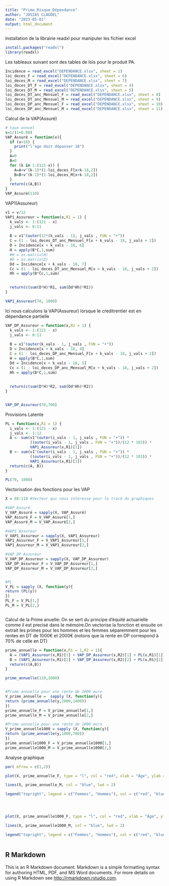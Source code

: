 ---
title: "Prime_Risque_Dépendance"
author: "JOSIAS CLAUDEL"
date: "2023-05-01"
output: html_document
---

Installation de la librairie readxl pour manipuler les fichier excel
```{r setup, include=FALSE}
install.packages("readxl")
library(readxl)

```


Les tableaux suivant sont des tables de lois pour le produit PA. 
```{r}
Incidence = read_excel("DEPENDANCE.xlsx", sheet = 1)
loi_deces_F = read_excel("DEPENDANCE.xlsx", sheet = 6)
loi_deces_M = read_excel("DEPENDANCE.xlsx", sheet = 7)
loi_deces_DT_F = read_excel("DEPENDANCE.xlsx", sheet = 4)
loi_deces_DT_M = read_excel("DEPENDANCE.xlsx", sheet = 5)
loi_deces_DT_anc_Mensuel_F = read_excel("DEPENDANCE.xlsx", sheet = 8)
loi_deces_DT_anc_Mensuel_M = read_excel("DEPENDANCE.xlsx", sheet = 9)
loi_deces_DP_anc_Mensuel_F = read_excel("DEPENDANCE.xlsx", sheet = 10)
loi_deces_DP_anc_Mensuel_M = read_excel("DEPENDANCE.xlsx", sheet = 11)

```


Calcul de la VAP(Assuré)
```{r}
# taux annuel
v=1/(1+0.08) 
VAP_Assuré = function(x){
  if (x<18) {
    print("l'age doit dépasser 18")
  }
  A=0
  B=0
  for (k in 1:(121-x)) {
    A=A+v^(k-1)*(1-loi_deces_F[x+k-18,2])
    B=B+v^(k-1)*(1-loi_deces_M[x+k-18,2])
  }
  return(c(A,B))
}
VAP_Assuré(110)

```


VAP1(Assureur)
```{r}

v1 = v/12
VAP1_Assureur = function(x,R1 = 1) {
  k_vals <- 1:(121 - x)
  j_vals <- 0:11
  
  B = v1^(outer(12*(k_vals - 1), j_vals , FUN = "+"))
  C = (1 - loi_deces_DT_anc_Mensuel_F[x + k_vals - 18, j_vals + 2])
  D = Incidence[x + k_vals - 18, 6]
  H = apply(B*C,1,sum)
  #H = as.matrix(H)
  #D = as.matrix(D)
  Dd = Incidence[x + k_vals - 18, 7]
  Cc = (1 - loi_deces_DT_anc_Mensuel_M[x + k_vals - 18, j_vals + 2])
  Hh = apply(B*Cc,1,sum)
  

  return(c(sum(D*H)*R1, sum(Dd*Hh)*R1))
}

VAP1_Assureur(70, 1000)


```

Ici nous calculons la VAP(Assureur) lorsque le creditrentier est en dépendance partielle
```{r}
VAP_DP_Assureur = function(x,R2 = 1) {
  k_vals <- 1:(121 - x)
  j_vals <- 0:11
  
  B = v1^(outer(k_vals - 1, j_vals , FUN = "+"))
  D = Incidence[x + k_vals - 18, 4]
  C = (1 - loi_deces_DP_anc_Mensuel_F[x + k_vals - 18, j_vals + 2])
  H = apply(B*C,1,sum)
  Dd = Incidence[x + k_vals - 18, 5]
  Cc = (1 - loi_deces_DP_anc_Mensuel_M[x + k_vals - 18, j_vals + 2])
  Hh = apply(B*C,1,sum)
  
  
  return(c(sum(D*H)*R2, sum(Dd*Hh)*R2))
}


VAP_DP_Assureur(70,700)

```

Provisions Latente
```{r}

PL = function(x,R1 = 1) {
  i_vals <- 1:(121 - x)
  j_vals <- 1:12
  A <- sum(v1^(outer(i_vals - 1, j_vals , FUN = "+")) *
           ((outer(i_vals - 1, j_vals , FUN = "+"))/(12 * 103)) *
           VAP1_Assureur(x,R1)[1])
  B <- sum(v1^(outer(i_vals - 1, j_vals , FUN = "+")) *
           ((outer(i_vals - 1, j_vals , FUN = "+"))/(12 * 103)) *
           VAP1_Assureur(x,R1)[2])
  return(c(A, B))
}

PL(70, 1000)


```

Vectorisation des fonctions pour les VAP
```{r}

X = 60:110 #Vecteur qui nous interesse pour le tracé du graphiques 

#VAP Assuré
V_VAP_Assuré = sapply(X, VAP_Assuré)
VAP_Assuré_F = V_VAP_Assuré[1,]
VAP_Assuré_M = V_VAP_Assuré[2,]

#VAP1 Assureur
V_VAP1_Assureur = sapply(X, VAP1_Assureur)
VAP1_Assureur_F = V_VAP1_Assureur[1,]
VAP1_Assureur_M = V_VAP1_Assureur[2,]

#VAP_DP Assureur
V_VAP_DP_Assureur = sapply(X, VAP_DP_Assureur)
VAP_DP_Assureur_F = V_VAP_DP_Assureur[1,]
VAP_DP_Assureur_M = V_VAP_DP_Assureur[2,]


#PL
V_PL = sapply (X, function(y){
return (PL(y))
})
PL_F = V_PL[1,]
PL_M = V_PL[2,]



```



Calcul de la Prime anuelle: On se sert du principe d'équité actuarielle comme il est precisé dans le mémoire.On vectorise la fonction et ensuite on extrait les primes pour les hommes et les femmes séparemment pour les rentes en DT de 1000€ et 2000€ (notons que la rente en DP correspond à 70% de celle en DT)
```{r}
prime_annuelle = function(x,R1 = 1,R2 = 1){
  A = (VAP1_Assureur(x,R1)[1] + VAP_DP_Assureur(x,R2)[1] + PL(x,R1)[1])/as.numeric(VAP_Assuré(x)[1])
  B = (VAP1_Assureur(x,R1)[2] + VAP_DP_Assureur(x,R2)[2] + PL(x,R1)[2])/as.numeric(VAP_Assuré(x)[2])
  return(c(A,B))
}

prime_annuelle(110,1000)


#Prime annuelle pour une rente de 2000 euro
V_prime_annuelle =  sapply (X, function(y){
return (prime_annuelle(y,2000,1400))
})
prime_annuelle_F = V_prime_annuelle[1,]
prime_annuelle_M = V_prime_annuelle[2,]

#Prime annuelle pour une rente de 1000 euro
V_prime_annuelle1000 = sapply (X, function(y){
return (prime_annuelle(y,1000,700))
})
prime_annuelle1000_F = V_prime_annuelle1000[1,]
prime_annuelle1000_M = V_prime_annuelle1000[2,]


```



Analyse graphique
```{r}


par( mfrow = c(1,2))

plot(X, prime_annuelle_F, type = "l", col = "red", xlab = "Âge", ylab = "Prime annuelle pour une rente de 2000", lwd = 2)

lines(X, prime_annuelle_M, col = "blue", lwd = 2)

legend("topright", legend = c("Femmes", "Hommes"), col = c("red", "blue"), lwd = 2)




plot(X, prime_annuelle1000_F, type = "l", col = "red", xlab = "Âge", ylab = "Prime annuelle pour une rente de 1000", lwd = 2)

lines(X, prime_annuelle1000_M, col = "blue", lwd = 2)

legend("topright", legend = c("Femmes", "Hommes"), col = c("red", "blue"), lwd = 2)



```


## R Markdown

This is an R Markdown document. Markdown is a simple formatting syntax for authoring HTML, PDF, and MS Word documents. For more details on using R Markdown see <http://rmarkdown.rstudio.com>.


